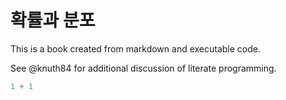 # 확률과 분포

This is a book created from markdown and executable code.

See @knuth84 for additional discussion of literate programming.

```r
1 + 1
```
